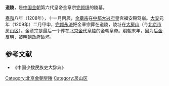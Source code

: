 {{distinguish|张道陵}}
{{文物保护单位
| 级别 = 全国
| 图片 = 
| 名称 = [[北京金代皇陵|金陵]]<br />道陵
| 编号 = 6-221
| 分类 = 古墓葬
| 时代 = [[金朝|金]]
| 所在 = {{CHN}}[[北京市|北京市]][[房山区|房山区]]
| 登录 = 2006年
| Cat = 北京全国重点文物保护单位
}}
'''道陵'''，是[[中国|中国]][[金朝|金朝]]第六代皇帝金章宗[[完颜璟|完颜璟]]的陵墓。

[[泰和|泰和]]八年（1208年），十一月丙辰，[[金章宗|金章宗]]在[[中都|中都]][[大兴府|大兴府]]皇宫福安殿驾崩。[[大安_(金朝)|大安]]元年（1209年）二月甲申，[[完颜永济|完颜永济]]把金章宗葬在道陵，陵址在[[大房山|大房山]]（今[[北京市|北京市]][[房山区|房山区]]）。金章宗是最后一个葬在[[北京金代皇陵|北京金代皇陵]]的金朝皇帝。[[明朝|明朝]]末年，因为[[后金|后金]]反明，被明朝政府破坏。

== 参考文献 ==
* 《中国少数民族史大辞典》

[[Category:北京金朝皇陵|Category:北京金朝皇陵]]
[[Category:房山区|Category:房山区]]